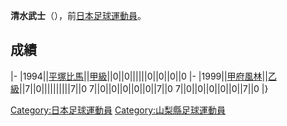 {{Infobox football biography
|name=清水武士
|image=
|fullname=清水武士
|birth_date={{Birth date and age|1975|8|18}}
|cityofbirth=[[山梨縣|山梨縣]]
|countryofbirth=[[日本|日本]]
|position=[[中场|中场]]
|currentclub=
|years=1994<br/>?-1999
|clubs=[[湘南比馬|平塚比馬]]<br/>[[甲府風林|甲府風林]]
|caps(goals)=
|nationalyears=
|nationalteam=
|nationalcaps(goals)=
}}
'''清水武士'''（{{Bd|1975年|8月18日||}}），前[[日本|日本]][[足球|足球]][[運動員|運動員]]。

==成績==
{{Football player club statistics 1|YYN}}
{{Football player club statistics 2|JPN|YYN}}
|-
|1994||[[湘南比馬|平塚比馬]]||[[日本職業足球甲級聯賽|甲級]]||0||0||||||0||0||0||0
|-
|1999||[[甲府風林|甲府風林]]||[[日本職業足球乙級聯賽|乙級]]||7||0||||||||||7||0
{{Football player club statistics 3|1|JPN}}7||0||0||0||0||0||7||0
{{Football player club statistics 5}}7||0||0||0||0||0||7||0
|}

{{Japan-sport-bio-stub}}
{{Soccer-player-stub}}
[[Category:日本足球運動員|Category:日本足球運動員]]
[[Category:山梨縣足球運動員|Category:山梨縣足球運動員]]